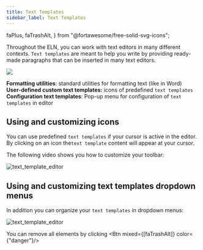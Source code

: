 ```yaml
---
title: Text Templates
sidebar_label: Text Templates
---
```


  faPlus,
  faTrashAlt,
} from "@fortawesome/free-solid-svg-icons";

Throughout the ELN, you can work with text editors in many different contexts.
`Text templates` are meant to help you write by providing ready-made paragraphs that can be inserted in many text editors.



![](/img/20231013_customTextblocks.png)

**Formatting utilities**: standard utilities for formatting text (like in Word)  
**User-defined custom text templates:** icons of predefined `text templates`  
**Configuration text templates**: Pop-up menu for configuration of `text templates` in editor  

## Using and customizing icons
You can use predefined `text templates` if your cursor is active in the editor.
By clicking on an icon the`text template` content will appear at your cursor.

The following video shows you how to customize your toolbar:  

![text_template_editor](/img/20231013_configTextTemplatesIcon.gif)

## Using and customizing text templates dropdown menus
In addition you can organize your `text templates` in dropdown menus:  

![text_template_editor](/img/20231013_configTextTemplatesDropDown.gif)

You can remove all elements by clicking <Btn mixed={[faTrashAlt]} color={"danger"}/>